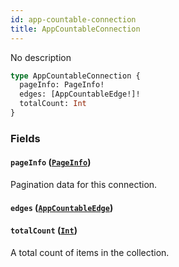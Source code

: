 ```yaml
---
id: app-countable-connection
title: AppCountableConnection
---
```


No description

```graphql
type AppCountableConnection {
  pageInfo: PageInfo!
  edges: [AppCountableEdge!]!
  totalCount: Int
}
```

### Fields

#### `pageInfo` ([`PageInfo`](../../../developer/api-reference/objects/page-info))

Pagination data for this connection.

#### `edges` ([`AppCountableEdge`](../../../developer/api-reference/objects/app-countable-edge))

#### `totalCount` ([`Int`](../../../developer/api-reference/scalars/int))

A total count of items in the collection.
